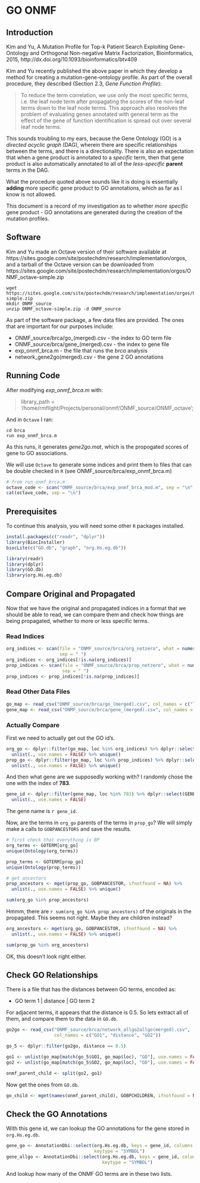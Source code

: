 # GO ONMF

## Introduction

Kim and Yu, A Mutation Profile for Top-k Patient Search Exploiting Gene-Ontology
and Orthogonal Non-negative Matrix Factorization, Bioinformatics, 2015,
http://dx.doi.org/10.1093/bioinformatics/btv409

Kim and Yu recently published the above paper in which they develop a method
for creating a mutation-gene-ontology profile. As part of the overall procedure, 
they described (Section 2.3, *Gene Function Profile*):

> To reduce the term correlation, we use only the most specific terms, i.e. the leaf 
> node term after propagating the scores of the non-leaf terms down to the leaf node 
> terms. This approach also resolves the problem of evaluating genes annotated with 
> general term as the effect of the gene of function identification is spread out over 
> several leaf node terms.

This sounds troubling to my ears, because the Gene Ontology (GO) is a *directed 
acyclic graph* (DAG), wherein there are specific relationships between the terms, and
there is a directionality. There is also an expectation that when a gene product
is annotated to a *specific* term, then that gene product is also automatically
annotated to all of the *less-specific* **parent** terms in the DAG. 

What the procedure quoted above sounds like it is doing is essentially **adding**
more specific gene product to GO annotations, which as far as I know is not allowed.

This document is a record of my investigation as to whether *more specific* gene
product - GO annotations are generated during the creation of the mutation 
profiles.

## Software

Kim and Yu made an Octave version of their software available at https://sites.google.com/site/postechdm/research/implementation/orgos, and a
tarball of the Octave version can be downloaded from https://sites.google.com/site/postechdm/research/implementation/orgos/ONMF_octave-simple.zip

```
wget https://sites.google.com/site/postechdm/research/implementation/orgos/ONMF_octave-simple.zip
mkdir ONMF_source
unzip ONMF_octave-simple.zip -d ONMF_source
```

As part of the software package, a few data files are provided. The ones that
are important for our purposes include: 

* ONMF_source/brca/go_(merged).csv - the index to GO term file
* ONMF_source/brca/gene_(merged).csv - the index to gene file
* exp_onmf_brca.m - the file that runs the *brca* analysis
* network_gene2go(merged).csv - the gene 2 GO annotations

## Running Code

After modifying *exp_onmf_brca.m* with:

> library_path = '/home/rmflight/Projects/personal/onmf/ONMF_source/ONMF_octave';

And in `Octave` I ran:

```
cd brca
run exp_onmf_brca.m
```

As this runs, it generates *gene2go.mat*, which is the propogated scores of gene
to GO associations.

We will use `Octave` to generate some indices and print them to files that can be
double checked in `R` (see ONMF_source/brca/exp_onmf_brca.m)

```r
# from run_onmf_brca.m
octave_code <- scan("ONMF_source/brca/exp_onmf_brca_mod.m", sep = "\n", what = "character")
cat(octave_code, sep = "\n")
```

## Prerequisites

To continue this analysis, you will need some other `R` packages installed.

```r
install.packages(c("readr", "dplyr"))
library(BiocInstaller)
biocLite(c("GO.db", "graph", "org.Hs.eg.db"))
```

```r
library(readr)
library(dplyr)
library(GO.db)
library(org.Hs.eg.db)
```


## Compare Original and Propagated

Now that we have the original and propagated indices in a format that we should
be able to read, we can compare them and check how things are being propagated,
whether to more or less specific terms.

### Read Indices

```r
org_indices <- scan(file = "ONMF_source/brca/org_notzero", what = numeric(), 
                    sep = " ")
org_indices <- org_indices[!is.na(org_indices)]
prop_indices <- scan(file = "ONMF_source/brca/prop_notzero", what = numeric(),
                     sep = " ")
prop_indices <- prop_indices[!is.na(prop_indices)]
```

### Read Other Data Files

```r
go_map <- read_csv("ONMF_source/brca/go_(merged).csv", col_names = c("loc", "GO"))
gene_map <- read_csv("ONMF_source/brca/gene_(merged).csv", col_names = c("loc", "GENE"))
```

### Actually Compare

First we need to actually get out the GO id's.

```r
org_go <- dplyr::filter(go_map, loc %in% org_indices) %>% dplyr::select(GO) %>% 
  unlist(., use.names = FALSE) %>% unique()
prop_go <- dplyr::filter(go_map, loc %in% prop_indices) %>% dplyr::select(GO) %>% 
  unlist(., use.names = FALSE) %>% unique()
```

And then what gene are we supposedly working with? I randomly chose the one with
the index of **783**.

```r
gene_id <- dplyr::filter(gene_map, loc %in% 783) %>% dplyr::select(GENE) %>% 
  unlist(., use.names = FALSE)
```

The gene name is `r gene_id`.

Now, are the terms in `org_go` parents of the terms in `prop_go`? We will simply
make a calls to `GOBPANCESTORS` and save the results.

```r
# first check that everything is BP
org_terms <- GOTERM[org_go]
unique(Ontology(org_terms))

prop_terms <- GOTERM[prop_go]
unique(Ontology(prop_terms))

# get ancestors
prop_ancestors <- mget(prop_go, GOBPANCESTOR, ifnotfound = NA) %>% 
  unlist(., use.names = FALSE) %>% unique()

sum(org_go %in% prop_ancestors)
```

Hmmm, there are `r sum(org_go %in% prop_ancestors)` of the originals in the
propagated. This seems not right. Maybe they are children instead?

```r
org_ancestors <- mget(org_go, GOBPANCESTOR, ifnotfound = NA) %>%
  unlist(., use.names = FALSE) %>% unique()

sum(prop_go %in% org_ancestors)
```

OK, this doesn't look right either. 

## Check GO Relationships

There is a file that has the distances between GO terms, encoded as:

* GO term 1 | distance | GO term 2

For adjacent terms, it appears that the distance is 0.5. So lets extract all
of them, and compare them to the data in `GO.db`.

```r
go2go <- read_csv("ONMF_source/brca/network_allgo2allgo(merged).csv",
                  col_names = c("GO1", "distance", "GO2"))

go_5 <- dplyr::filter(go2go, distance == 0.5)
```

```r
go1 <- unlist(go_map[match(go_5$GO1, go_map$loc), "GO"], use.names = FALSE)
go2 <- unlist(go_map[match(go_5$GO2, go_map$loc), "GO"], use.names = FALSE)
```

```r
onmf_parent_child <- split(go2, go1)
```

Now get the ones from `GO.db`.

```r
go_child <- mget(names(onmf_parent_child), GOBPCHILDREN, ifnotfound = NA)
```


## Check the GO Annotations

With this gene id, we can lookup the GO annotations for the gene stored in
`org.Hs.eg.db`.

```r
gene_go <- AnnotationDbi::select(org.Hs.eg.db, keys = gene_id, columns = "GO",
                                 keytype = "SYMBOL")
gene_allgo <- AnnotationDbi::select(org.Hs.eg.db, keys = gene_id, columns = "GOALL",
                                    keytype = "SYMBOL")
```

And lookup how many of the ONMF GO terms are in these two lists.

```r

```


